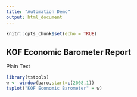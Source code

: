 ```yaml
---
title: "Automation Demo"
output: html_document
---
```


```r
knitr::opts_chunk$set(echo = TRUE)
```


## KOF Economic Barometer Report

Plain Text

```r
library(tstools)
w <- window(baro,start=c(2008,1))
tsplot("KOF Economic Barometer" = w)

```

